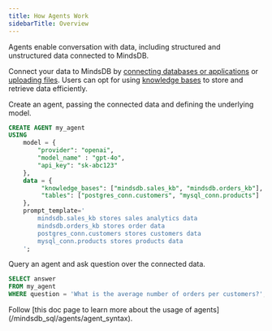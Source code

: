 ```yaml
---
title: How Agents Work
sidebarTitle: Overview
---
```


Agents enable conversation with data, including structured and unstructured data connected to MindsDB.

Connect your data to MindsDB by [connecting databases or applications](/integrations/data-overview) or [uploading files](/mindsdb_sql/sql/create/file). Users can opt for using [knowledge bases](/mindsdb_sql/knowledge_bases/overview) to store and retrieve data efficiently.

Create an agent, passing the connected data and defining the underlying model.

```sql
CREATE AGENT my_agent
USING
    model = {
        "provider": "openai",
        "model_name" : "gpt-4o",
        "api_key": "sk-abc123"
    },
    data = {
         "knowledge_bases": ["mindsdb.sales_kb", "mindsdb.orders_kb"],
         "tables": ["postgres_conn.customers", "mysql_conn.products"]
    },
    prompt_template='
        mindsdb.sales_kb stores sales analytics data
        mindsdb.orders_kb stores order data
        postgres_conn.customers stores customers data
        mysql_conn.products stores products data
    ';
```

Query an agent and ask question over the connected data.

```sql
SELECT answer
FROM my_agent 
WHERE question = 'What is the average number of orders per customers?';
```

<Tip>
Follow [this doc page to learn more about the usage of agents](/mindsdb_sql/agents/agent_syntax).
</Tip>
